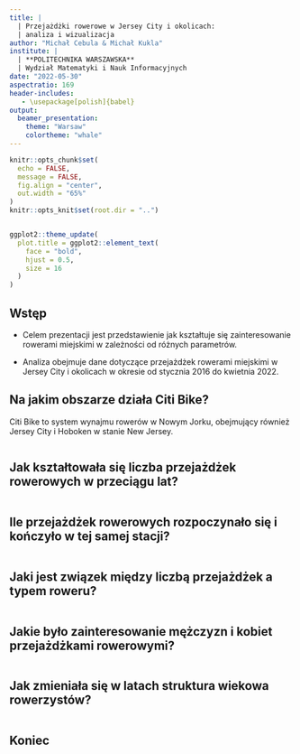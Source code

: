 ```yaml
---
title: |
  | Przejażdżki rowerowe w Jersey City i okolicach:
  | analiza i wizualizacja
author: "Michał Cebula & Michał Kukla"
institute: |
  | **POLITECHNIKA WARSZAWSKA**
  | Wydział Matematyki i Nauk Informacyjnych
date: "2022-05-30"
aspectratio: 169
header-includes:
   - \usepackage[polish]{babel}
output:
  beamer_presentation:
    theme: "Warsaw"
    colortheme: "whale"
---
```


```r
knitr::opts_chunk$set(
  echo = FALSE,
  message = FALSE,
  fig.align = "center",
  out.width = "65%"
)
knitr::opts_knit$set(root.dir = "..")
```

```r
```

```r
ggplot2::theme_update(
  plot.title = ggplot2::element_text(
    face = "bold",
    hjust = 0.5,
    size = 16
  )
)
```

## Wstęp

* Celem prezentacji jest przedstawienie jak kształtuje się zainteresowanie rowerami miejskimi w     zależności od różnych parametrów.

* Analiza obejmuje dane dotyczące przejażdżek rowerami miejskimi w Jersey City i okolicach w okresie od stycznia 2016 do kwietnia 2022.
\footnote{Dane są ogólnodostępne pod adresem: https://s3.amazonaws.com/tripdata/index.html}

## Na jakim obszarze działa Citi Bike?

Citi Bike to system wynajmu rowerów w Nowym Jorku, obejmujący również Jersey City i Hoboken w stanie New Jersey.

```r
```

## Jak kształtowała się liczba przejażdżek rowerowych w przeciągu lat?

```r
```

## Ile przejażdżek rowerowych rozpoczynało się i kończyło w tej samej stacji?

```r
```

## Jaki jest związek między liczbą przejażdżek a typem roweru?

```r
```

## Jakie było zainteresowanie mężczyzn i kobiet przejażdżkami rowerowymi?

```r
```

## Jak zmieniała się w latach struktura wiekowa rowerzystów?

```r
```

## Koniec

\begin{center}
  Dziękujemy za uwagę.
\end{center}
